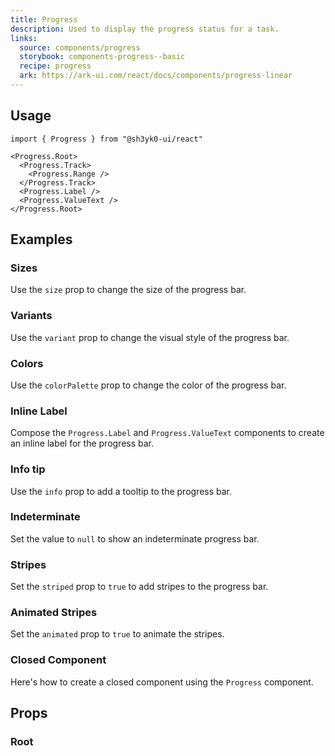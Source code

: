```yaml
---
title: Progress
description: Used to display the progress status for a task.
links:
  source: components/progress
  storybook: components-progress--basic
  recipe: progress
  ark: https://ark-ui.com/react/docs/components/progress-linear
---
```


<ExampleTabs name="progress-basic" />

## Usage

```tsx
import { Progress } from "@sh3yk0-ui/react"
```

```tsx
<Progress.Root>
  <Progress.Track>
    <Progress.Range />
  </Progress.Track>
  <Progress.Label />
  <Progress.ValueText />
</Progress.Root>
```

## Examples

### Sizes

Use the `size` prop to change the size of the progress bar.

<ExampleTabs name="progress-with-sizes" />

### Variants

Use the `variant` prop to change the visual style of the progress bar.

<ExampleTabs name="progress-with-variants" />

### Colors

Use the `colorPalette` prop to change the color of the progress bar.

<ExampleTabs name="progress-with-colors" />

### Inline Label

Compose the `Progress.Label` and `Progress.ValueText` components to create an
inline label for the progress bar.

<ExampleTabs name="progress-with-inline-label" />

### Info tip

Use the `info` prop to add a tooltip to the progress bar.

<ExampleTabs name="progress-with-label-info" />

### Indeterminate

Set the value to `null` to show an indeterminate progress bar.

<ExampleTabs name="progress-indeterminate" />

### Stripes

Set the `striped` prop to `true` to add stripes to the progress bar.

<ExampleTabs name="progress-with-stripes" />

### Animated Stripes

Set the `animated` prop to `true` to animate the stripes.

<ExampleTabs name="progress-with-animated-stripes" />

### Closed Component

Here's how to create a closed component using the `Progress` component.

<ExampleCode name="progress-closed-component" />

## Props

### Root

<PropTable component="Progress" part="Root" />
